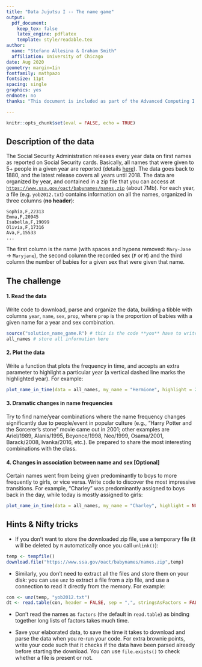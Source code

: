 ```yaml
---
title: "Data Jujutsu I -- The name game"
output:
  pdf_document:
    keep_tex: false
    latex_engine: pdflatex
    template: style/readable.tex
author:
  name: "Stefano Allesina & Graham Smith"
  affiliation: University of Chicago
date: Aug 2020
geometry: margin=1in
fontfamily: mathpazo
fontsize: 11pt
spacing: single
graphics: yes
endnote: no
thanks: "This document is included as part of the Advanced Computing I packet for the U Chicago BSD qBio6 boot camp 2020. **Current version**: `r format(Sys.time(), '%B %d, %Y')`; **Corresponding author**: sallesina@uchicago.edu."

---
```


```r
knitr::opts_chunk$set(eval = FALSE, echo = TRUE)
```

## Description of the data

The Social Security Administration releases every year data on first names as reported on Social Security cards. Basically, all names that were given to 5+ people in a given year are reported (details [here](https://www.ssa.gov/oact/babynames/background.html)). The data goes back to 1880, and the latest release covers all years until 2018. The data are organized by year, and contained in a zip file that you can access at [`https://www.ssa.gov/oact/babynames/names.zip`](https://www.ssa.gov/oact/babynames/names.zip) (about 7Mb). For each year, a file (e.g. `yob2012.txt`) contains information on all the names, organized in three columns (**no header**):

```
Sophia,F,22313
Emma,F,20945
Isabella,F,19099
Olivia,F,17316
Ava,F,15533
...
```

The first column is the name (with spaces and hypens removed: `Mary-Jane` $\to$ `Maryjane`), the second column the recorded sex (`F` or `M`) and the third column the number of babies for a given sex that were given that name.

## The challenge

#### 1. Read the data

Write code to download, parse and organize the data, building a tibble with columns `year`, `name`, `sex`, `prop`, where `prop` is the proportion of babies with a given name for a year and sex combination.

```r
source("solution_name_game.R") # this is the code **you** have to write
all_names # store all information here
```

#### 2. Plot the data

Write a function that plots the frequency in time, and accepts an extra parameter to highlight a particular year (a vertical dashed line marks the highlighted year). For example:

```r
plot_name_in_time(data = all_names, my_name = "Hermione", highlight = 2001)
```

#### 3. Dramatic changes in name frequencies

Try to find name/year combinations where the name frequency changes significantly due to people/event in popular culture (e.g., "Harry Potter and the Sorcerer's stone" movie came out in 2001; other examples are Ariel/1989, Alanis/1995, Beyonce/1998, Neo/1999, Osama/2001, Barack/2008, Ivanka/2016, etc.). Be prepared to share the most interesting combinations with the class.

#### 4. Changes in association between name and sex [Optional]

Certain names went from being given predominantly to boys to more frequently to girls, or vice versa. Write code to discover the most impressive transitions. For example, "Charley" was predominantly assigned to boys back in the day, while today is mostly assigned to girls:

```r
plot_name_in_time(data = all_names, my_name = "Charley", highlight = NULL)
```

## Hints & Nifty tricks

* If you don't want to store the downloaded zip file, use a temporary file (it will be deleted by `R` automatically once you call `unlink()`):

```r
temp <- tempfile()
download.file("https://www.ssa.gov/oact/babynames/names.zip",temp)
```

* Similarly, you don't need to extract all the files and store them on your disk: you can use `unz` to extract a file from a zip file, and use a connection to read it directly from the memory. For example:

```r
con <- unz(temp, "yob2012.txt")
dt <- read.table(con, header = FALSE, sep = ",", stringsAsFactors = FALSE) 
```

* Don't read the names as `factors` (the default in `read.table`) as binding together long lists of factors takes much time. 

* Save your elaborated data, to save the time it takes to download and parse the data when you re-run your code. For extra brownie points, write your code such that it checks if the data have been parsed already before starting the download. You can use `file.exists()` to check whether a file is present or not.


